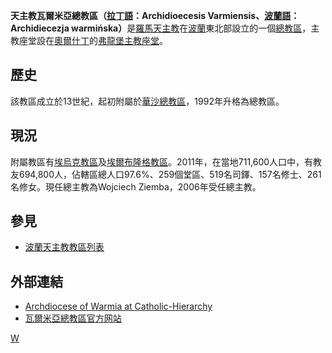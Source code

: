 {{Infobox Roman Catholic diocese
|Roman Catholic Diocese of = 天主教瓦爾米亞總教區
|Latin name of diocese = Archidioecesis Varmiensis
|image =Katedra we Fromborku.JPG
|caption =弗龍堡主教座堂
|location = [[波蘭|波蘭]]
|territory =[[奧爾什丁|奧爾什丁]]
|population =694,800
|rite = [[拉丁禮|拉丁禮]]
|patron =
|province =
|established = 13世紀
|cathedral = [[弗龍堡主教座堂|弗龍堡主教座堂]]
|co-cathedral =
|leadership = 總主教
|website =[http://www.warmia.opoka.org.pl/ 瓦爾米亞總教區]
|metropolitan =Wojciech Ziemba
|ordinary =  
|coadjutor bishop =
|auxiliary =
}}
'''天主教瓦爾米亞總教區（[[拉丁語|拉丁語]]：Archidioecesis Varmiensis、[[波蘭語|波蘭語]]：Archidiecezja warmińska）'''是[[羅馬天主教|羅馬天主教]]在[[波蘭|波蘭]]東北部設立的一個[[總教區|總教區]]，主教座堂設在[[奧爾什丁|奧爾什丁]]的[[弗龍堡主教座堂|弗龍堡主教座堂]]。

==歷史==
該教區成立於13世紀，起初附屬於[[天主教華沙總教區|華沙總教區]]，1992年升格為總教區。

==現況==
附屬教區有[[天主教埃烏克教區|埃烏克教區]]及[[天主教埃爾布隆格教區|埃爾布隆格教區]]。2011年，在當地711,600人口中，有教友694,800人，佔轄區總人口97.6%、259個堂區、519名司鐸、157名修士、261名修女。現任總主教為Wojciech Ziemba，2006年受任總主教。

==參見==
* [[波蘭天主教教區列表|波蘭天主教教區列表]]

==外部連結==
* [http://www.catholic-hierarchy.org/diocese/dwarm.html Archdiocese of Warmia at Catholic-Hierarchy]{{Wayback|url=http://www.catholic-hierarchy.org/diocese/dwarm.html |date=20181216073751 }}
* [https://web.archive.org/web/20080719122148/http://www.warmia.opoka.org.pl/ 瓦爾米亞總教區官方网站] 

{{波蘭天主教教區}}

[[Category:波兰天主教教区|W]]

{{罗马天主教教区小作品}}